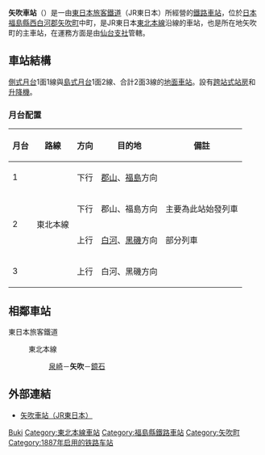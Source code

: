 {{NoteTA|1 = zh:矢吹車站; zh-cn:矢吹站; zh-tw:矢吹車站; zh-hk:矢吹站; }}
{{日本車站資訊
|公司色 = green
|文字色 =
|站名 = 矢吹站
|圖片 = Yabuki stn east.jpg
|pxl =
|圖片說明 = 站舍（2013年8月15日）
|日文原名 = 矢吹
|平假名 = やぶき
|羅馬拼音 = Yabuki
|電報略號 = ヤフ
|所屬公司 = [[東日本旅客鐵道|東日本旅客鐵道]]（JR東日本）
|所在地 = [[福島縣|福島縣]][[西白河郡|西白河郡]][[矢吹町|矢吹町]]中町235-4
|啟用年月日 = 1887年（[[明治|明治]]20年）7月16日
|車站構造 = [[地面車站|地面車站]]（[[跨站式站房|跨站式站房]]）
|月台配置 = 2面3線
|乘客人數 = 1,134
|上下車人次 =
|統計年度 = 2014年
|所屬路線 = {{Color|mediumseagreen|■}}[[東北本線|東北本線]]
|前一站 = [[泉崎站|泉崎]]
|前一站距離 = 6.0
|後一站距離 = 5.4
|後一站 = [[鏡石站|鏡石]]
|距離 = 203.4
|起點站 = [[東京站|東京]]
|轉車 =
|備註 = 業務委託站<br/>設有[[綠窗口|綠窗口]]
}}
'''矢吹車站'''（{{jpn|j=矢吹駅|hg=やぶきえき|rm=Yabuki eki|f=y}}）是一由[[東日本旅客鐵道|東日本旅客鐵道]]（JR東日本）所經營的[[鐵路車站|鐵路車站]]，位於[[日本|日本]][[福島縣|福島縣]][[西白河郡|西白河郡]][[矢吹町|矢吹町]]中町，是JR東日本[[東北本線|東北本線]]沿線的車站，也是所在地矢吹町的主車站，在運務方面是由[[東日本旅客鐵道仙台支社|仙台支社]]管轄。

== 車站結構 ==
[[側式月台|側式月台]]1面1線與[[島式月台|島式月台]]1面2線、合計2面3線的[[地面車站|地面車站]]。設有[[跨站式站房|跨站式站房]]和[[升降機|升降機]]。
=== 月台配置 ===
{| rules="rows" class="wikitable"
!月台<!-- 事業者側による呼称 --->!!路線!!方向!!目的地!!備註
|-
! 1
|rowspan=4|{{Color|mediumseagreen|■}}東北本線
| style="text-align:center" | 下行
|[[郡山站_(福島縣)|郡山]]、[[福島站_(福島縣)|福島]]方向
|  
|-
!rowspan=2| 2
| style="text-align:center" | 下行
|郡山、福島方向
| 主要為此站始發列車
|-
| style="text-align:center" | 上行
|[[白河車站_(日本)|白河]]、[[黑磯站|黑磯]]方向
| 部分列車
|-
! 3
| style="text-align:center" | 上行
|白河、黑磯方向
|  
|}

== 相鄰車站 ==
; 東日本旅客鐵道
: {{Color|mediumseagreen|■}}東北本線
:: [[泉崎站|泉崎]]－'''矢吹'''－[[鏡石站|鏡石]]

== 外部連結 ==
* {{ja}}[http://www.jreast.co.jp/estation/station/info.aspx?StationCd=1597 矢吹車站（JR東日本）] {{Wayback|url=http://www.jreast.co.jp/estation/station/info.aspx?StationCd=1597 |date=20060224020705 }}

{{東北本線}}

{{japan-rail-stub}}

{{DEFAULTSORT:Yabuki}}
[[Category:日本鐵路車站_Ya|Buki]]
[[Category:東北本線車站|Category:東北本線車站]]
[[Category:福島縣鐵路車站|Category:福島縣鐵路車站]]
[[Category:矢吹町|Category:矢吹町]]
[[Category:1887年启用的铁路车站|Category:1887年启用的铁路车站]]
